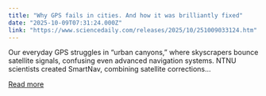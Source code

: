 ```yaml
---
title: "Why GPS fails in cities. And how it was brilliantly fixed"
date: "2025-10-09T07:31:24.000Z"
link: "https://www.sciencedaily.com/releases/2025/10/251009033124.htm"
---
```


Our everyday GPS struggles in “urban canyons,” where skyscrapers bounce satellite signals, confusing even advanced navigation systems. NTNU scientists created SmartNav, combining satellite corrections...

[Read more](https://www.sciencedaily.com/releases/2025/10/251009033124.htm)
